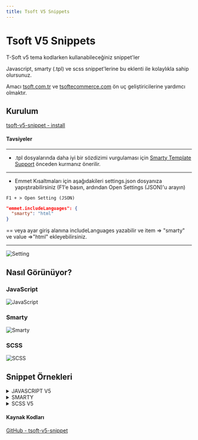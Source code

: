 ```yaml
---
title: Tsoft V5 Snippets
---
```


# Tsoft V5 Snippets
T-Soft v5 tema kodlarken kullanabileceğiniz snippet'ler

Javascript, smarty (.tpl) ve scss snippet'lerine 
bu eklenti ile kolaylıkla sahip olursunuz. 

Amacı [tsoft.com.tr](https://tsoft.com.tr)
 ve [tsoftecommerce.com](https://tsoftecommerce.com)
ön uç geliştiricilerine yardımcı olmaktır.

## Kurulum
[tsoft-v5-snippet - install](https://marketplace.visualstudio.com/items?itemName=tsoft-v5-snippet.tsoftv5snippets)

#### Tavsiyeler
---
- .tpl dosyalarında daha iyi bir sözdizimi vurgulaması için 
[Smarty Template Support](https://marketplace.visualstudio.com/items?itemName=aswinkumar863.smarty-template-support)
önceden kurmanız önerilir.
---
- Emmet Kısaltmaları için aşağıdakileri settings.json 
dosyanıza yapıştırabilirsiniz (F1'e basın, 
ardından Open Settings (JSON)'u arayın)

<code>F1 + > Open Setting (JSON)</code>

```json
"emmet.includeLanguages": {
  "smarty": "html"
}
```

== veya ayar giriş alanına includeLanguages 
yazabilir ve item => "smarty" ve value =>"html" ekleyebilirsiniz.

---
![Setting](https://github.com/gitorhub/tsoft-v5-snippet/raw/HEAD/images/setting.png)

## Nasıl Görünüyor?

### JavaScript
![JavaScript](https://github.com/gitorhub/tsoft-v5-snippet/raw/HEAD/images/js.gif)

### Smarty
![Smarty](https://github.com/gitorhub/tsoft-v5-snippet/raw/HEAD/images/smarty.gif)

### SCSS
![SCSS](https://github.com/gitorhub/tsoft-v5-snippet/raw/HEAD/images/scss.gif)

## Snippet Örnekleri

<details id="JAVASCRIP">
  <summary class="h2 text-primary cursor-pointer">JAVASCRIPT V5</summary>
  T-Soft V5 için Javascript kod parçacıkları.

  ### JavaScript Snippets

  #### `cl ⇥`  
```javascript
console.log();
```
  #### `cv ⇥`  
```javascript
console.log('variable',variable);
```
  #### `ael ⇥`  
```javascript
selector.addEventListener("click",e=>{
    console.log(e)
});
```
  #### `docready ⇥`  
```javascript
document.addEventListener("DOMContentLoaded",e=>{
    console.log(e)
});
```
  #### `vuecreateapp ⇥`  
```javascript
Vue.createApp(appName).mount('#appSelector');
```
  #### `vuescript ⇥`  
```javascript
window['appName'] = {
    data() {
        return {
            P:``,
        }
    },
}
Vue.creatApp(appName).mount(`#app-selector`);
```
  #### `tsubmitform ⇥`  
```javascript
T(`#selector`).on('submit', e => {
    e.stopPropagation();
    e.preventDefault();
    const formEl = e.target;
    if(!T.checkValidity(formEl))
        return;
    var data = new FormData(formEl);
    axios.post('/srv/service/servicepath', data).then(response => {
        const result = response.data;
        console.log('result:', result);
        formEl.reset();
        T.notify({
            text:"element",
            className: 'success',
            duration: 3200
        });
    });
});
```
  #### `newswiper ⇥`  
```javascript
new Swiper(selector, {
    slidesPerView: 2,
    spaceBetween: T.isMobile() ? 8 : 15,
    navigation: {
        nextEl: `#swiper-next-${BLOCK.ID}`,
        prevEl:`#swiper-prev-${BLOCK.ID}`,
    },
    pagination: {
        el: '.swiper-pagination',
        clickable: true
    },
    breakpoints: {
        576: {
            slidesPerView: 3
        },
        768: {
            slidesPerView: 4
        }
    }
});
```
  #### `axiosget ⇥`  
```javascript
axios.get("url").then((res)=> {
    console.log(res.data);
})
.catch((error)=> {
    console.log(error);
})
```
  #### `axiospost ⇥`  
```javascript
axios.post("url", formData).then((res)=> {
    console.log(res.data);
})
.catch((error)=> {
    console.log(error);
})
```
  #### `fetchget ⇥`  
```javascript
fetch("users.json").then(res=> res.json())
.then(data=> {
        data.forEach(el => {
        console.log(el);
    });
})
.catch(err => console.log(err))
```

  
  #### `tcartcallback ⇥`  
```javascript
Cart.callback.add.push((res)=>{
        console.log(res) 
})
```
  #### `tready ⇥`  
```javascript
T.ready(function(){
    
})
```
  #### `tisEmptyObject ⇥`  
```javascript
T.isEmptyObject(obj)
```

  
  #### `teach ⇥`  
```javascript
T.each(T(`div`),(i, el)=>{
    console.log(i, el);
});
```
  #### `tsetCookie ⇥`  
```javascript
T.setCookie(cookieName, cookieValue, exdays) 
```
  #### `tgetCookie ⇥`  
```javascript
T.getCookie(cookieName) 
```
  #### `tblock ⇥` BLOCK
```javascript
BLOCK.
```
  #### `tsetting ⇥` SETTING
```javascript
SETTING.
```
  #### `timage ⇥` IMAGE
```javascript
IMAGE.
```
  #### `tgetlink ⇥` 
```javascript
T.getLink(`param`,'value','link');
```
  #### `tpopshow ⇥` 
```javascript
popoverAlert.show(
    T(`selector`)[0], msg, false, `btn btn-danger text-left`, true, `inline`
);
```
  #### `tpophide ⇥` 
```javascript
popoverAlert.hide(item, [`btn`, `btn-outline-danger`, `text-left`]);
```
#### `tpophideall ⇥` 
```javascript
popoverAlert.hideAll();
```
#### `tloadSubFolder ⇥` 
```javascript
loadSubFolder({
    pageId: 1,
    blockParentId: 1000,
    subFolder: 'subfoldername',
    params: { oneparam: oneparam, twoparam: twoparam },
    success:  function(loadRes){
        T.modal({ html: loadRes, width:'480px' });
        evalScripts(loadRes)
    }
});
```
#### `tisMobile ⇥` 
```javascript
T.isMobile()
```
#### `tgetUrlParam ⇥` 
```javascript
getUrlParam('param')
```
#### `tscrollToElm ⇥` 
```javascript
scrollToElm(`[href='#id']`);
```
#### `tlocalApi ⇥` 
```javascript
LocalApi.get(`key`);
```
#### `tevalScripts ⇥` 
```javascript
evalScripts(content);
```
#### `ts ⇥` tselector
```javascript
T(`selector`);
```
#### `twrap ⇥` 
```javascript
T.wrap(T(`toWrapSelector`)[0],'','classname');
```
#### `taddclass ⇥` 
```javascript
T(`selector`).addClass('active');
```

#### `tremoveclass ⇥` 
```javascript
T(`selector`).removeClass('active');
```
#### `ttoggleclass ⇥` 
```javascript
T(`selector`).toggleClass('active');
```
#### `thasclass ⇥` 
```javascript
T(`selector`).hasClass('active');
```
#### `tindex ⇥` 
```javascript
T(`selector`).index();
```
#### `tclick ⇥` 
```javascript
T(`#selector`).on(`click`, e => {
    e.stopPropagation();
    e.preventDefault();
    const el = e.target;
    
});
```
#### `toffclick ⇥` 
```javascript
T(`#selector`).off(`click`, e => {
    e.stopPropagation();
    e.preventDefault();
    const el = e.target;
    
});
```
#### `toneclick ⇥` 
```javascript
T(`#selector`).one(`click`, e => {
    e.stopPropagation();
    e.preventDefault();
    const el = e.target;
    
});
```
#### `ttrigger ⇥` 
```javascript
T(`selector`).trigger('click');
```

#### `thtml ⇥` 
```javascript
T(`selector`).html('element');
```
#### `ttext ⇥` 
```javascript
T(`selector`).text('text');
```
#### `theightset ⇥` 
```javascript
T(`selector`).height(400);
```
#### `theightget ⇥` 
```javascript
T(`selector`).height();
```
#### `tshow ⇥` 
```javascript
T(`selector`).show(`flex`);
```
#### `thide ⇥` 
```javascript
T(`selector`).hide();
```
#### `tnotify ⇥` 
```javascript
T.notify({
    text:`messageandtext`,
    className: `success`,
    duration: 3200,
    stopOnFocus: true,
    close: true,
    gravity:`top`,
    position: `left`,
    iconClass: `ti-thumbs-up`,
});
```
#### `tmodal ⇥` 
```javascript
T.modal({
    id: 'new-modal',
    class: `classname`,
    width: `480px`,
    title: `ModalTitle`,
    html: result.statusText,
    close: true,
    openCallback: () => {
    },
    closeCallback: () => {
    }
});
```
#### `tpublishingPopupCallback ⇥` 
```javascript
window.publishingPopupCallback=function(){
    
}
```
#### `ttooltip ⇥` 
```javascript
T.tooltip(T(`selector`)[0], {
    placement:`top`
});
```
#### `tcheckvalidity ⇥` 
```javascript
if(!T.checkValidity(e.target)) return;
```
#### `tvat ⇥` 
```javascript
T.vat(price, vat);
```

#### `tformat ⇥` 
```javascript
T.format(number);
```
#### `ttimeconverter ⇥` 
```javascript
T.timeConverter(1652702396000, `d.m.y`);
```

#### `tbuttonlock ⇥` 
```javascript
const button = T(`#form_submit_button`)[0];
T.buttonLock.dom = button;
T.buttonLock.tmp = button.innerHTML;
T.buttonLock.lock();
```
#### `tbuttonunlock ⇥` 
```javascript
T.buttonLock.unlock();
```

### Tsoft most used servives

#### `sretrunnotes ⇥` 
```javascript
`/srv/service/order-v4/order-return/${product_id}`
```
#### `svideo ⇥` 
```javascript
`/srv/service/gallery/video-detail/${product_id}`
```
#### `sfastlook ⇥` 
```javascript
`/srv/service/product-detail/view/606`
```
#### `sfolders ⇥` 
```javascript
`/srv/service/content/get/${BLOCK.ID}/folder_name`
```
#### `slanguage ⇥` 
```javascript
`/srv/service/language/change/${tr}`
```
#### `scurrency ⇥` 
```javascript
`/srv/shopping/shopping/set-currency/${tl}`
```

#### `scountry ⇥` 
```javascript
`/srv/shopping/shopping/set-country/${TR}`
```
#### `sproductlist ⇥` 
```javascript
`/srv/service/content/get-block/1003/category/${catID}`
```
#### `scatservice ⇥` 
```javascript
`/srv/service/category/get/${catID}`
```
#### `scatproduct ⇥` 
```javascript
`/srv/service/product/filter/category/${catID}?pg=1`
```
#### `sgettree ⇥` 
```javascript
`/srv/service/category/getTree/${catID}`
```
#### `sgetblock ⇥` 
```javascript
`/srv/service/content/get-block/1018/content/${içerik_id}`
```
#### `sinstallment ⇥` 
```javascript
`/srv/service/product-detail/credit-card-installment-list/${product_id}/${sub_product_id}`
```
#### `spaymentoptions ⇥` 
```javascript
`/srv/service/product-detail/payment-options/${product_id}/${sub_product_id}`
```
#### `scampaignproduct ⇥` 
```javascript
`/srv/campaign-v2/campaign/get-list-by-type/product/${product_id}`
```

#### `scampaigncart ⇥` 
```javascript
`/srv/campaign-v2/campaign/get-list-by-type/cart`
```
#### `scampaigncat ⇥` 
```javascript
`/srv/campaign-v2/campaign/get-list-by-type/category/${id}`
```

#### `scart ⇥` 
```javascript
`/srv/service/cart/load?link=sepet`
```
#### `scomment ⇥` 
```javascript
`/srv/service/product-detail/comments/${product_id}`
```
#### `scommentpoint ⇥` 
```javascript
`/srv/service/product-detail/comment-average/${product_id}`
```

#### `sbrand ⇥` 
```javascript
`/srv/service/filter/get/brands`

```
#### `srelatedblock ⇥` 
```javascript
`/srv/service/content/getBlock/1070/product/${product_id}`
```
#### `srelated ⇥` 
```javascript
`/srv/service/product/get-related-products/${product_id}/1`

```
#### `ssubstitution ⇥` 
```javascript
`/srv/service/product/get-related-products/${product_id}/2`
```

#### `saccessory ⇥` 
```javascript
`/srv/service/product/get-related-products/${product_id}/3`
```
#### `scomplement ⇥` 
```javascript
`/srv/service/product/get-related-products/${product_id}/4`
```
</details>

<details id="SMARTY">
<summary class="h2 text-primary cursor-pointer">SMARTY</summary>

T-Soft V5 için Smarty kod parçacıkları.

### Smarty Snippets

#### `border- ⇥` 
```html
border-options
```
#### `fw- ⇥` 
```html
fw-options
```
 
#### `text- ⇥` 
```html
text-options
```
#### `btn- ⇥` 
```html
btn-options
```
#### `btn-outline- ⇥` 
```html
btn-outline-options
```
#### `bg- ⇥` 
```html
btn-outline-options
```
#### `pos-rd ⇥` 
```html
position-desktop-relative
```
#### `pos-sd ⇥` 
```html
position-desktop-sticky
```
#### `pos-ad ⇥` 
```html
position-desktop-absolute
```
#### `pos-fd ⇥` 
```html
position-desktop-fixed
```
#### `pos-r ⇥` 
```html
position-relative
```
#### `pos-s ⇥` 
```html
position-sticky
```
#### `pos-a ⇥` 
```html
position-absolute
```
#### `pos-f ⇥` 
```html
position-fixed
```
#### `column ⇥` 
```html
flex-direction-column
```
#### `row-f ⇥` 
```html
flex-direction-row
```
#### `row-r ⇥` 
```html
flex-direction-row-reverse
```
#### `wrap ⇥` 
```html
flex-wrap
```
#### `wrap-r ⇥` 
```html
flex-wrap-reverse
```
#### `shrink ⇥` 
```html
flex-shrink-options
```
#### `a-center ⇥` 
```html
align-items-center
```
#### `a-end ⇥` 
```html
align-items-flex-end
```
#### `a-start ⇥` 
```html
align-items-flex-start
```
#### `j-center ⇥` 
```html
justify-content-center
```
#### `j-between ⇥` 
```html
justify-content-between
```
#### `j-between ⇥` 
```html
justify-content-between
```
#### `j-around ⇥` 
```html
justify-content-around
```
#### `j-evenly ⇥` 
```html
justify-content-evenly
```
#### `j-start ⇥` 
```html
justify-content-flex-start
```
#### `j-end ⇥` 
```html
justify-content-flex-end
```
#### `container ⇥` 
```html
container-options
```
#### `extraformat ⇥` 
```html
{format price=($P.PRICE_SELL - ($P.PRICE_SELL * $P.NUMERIC1/100))}
```

  
#### `extraformat ⇥` 
```html
{format price=($P.PRICE_SELL - ($P.PRICE_SELL * $P.NUMERIC1/100))}
```

  
#### `extravat ⇥` 
```html
{vat price=($P.PRICE_SELL - ($P.PRICE_SELL * $P.NUMERIC1/100)) vat=$P.VAT}
```

  
  
#### `vuetemplate ⇥` 
```html
<div id="selector" class="row" v-cloak>
</div>

<script>
    const appName = {
        data() {
            return {
                
            }
        }
    };
    Vue.createApp(appName).mount('selector');
</script>
```
#### `IS_ADMIN_LOGGED ⇥` 
```html
IS_ADMIN_LOGGED
```
#### `IS_LAZY_LOAD_ACTIVE ⇥` 
```html
IS_LAZY_LOAD_ACTIVE
```
#### `IS_MEMBER_LOGGED_IN ⇥` 
```html
IS_MEMBER_LOGGED_IN
```
#### `IS_VENDOR ⇥` 
```html
IS_VENDOR
```
#### `LANGUAGE ⇥` 
```html
LANGUAGE
```
#### `LANGUAGE_SELECTED ⇥` 
```html
LANGUAGE_SELECTED
```
#### `LANGUAGE_LIST ⇥` 
```html
LANGUAGE_LIST
```
#### `IS_HTTPS_ACTIVE ⇥` 
```html
IS_HTTPS_ACTIVE
```
#### `FILTER_PROPERTY_LIST ⇥` 
```html
FILTER_PROPERTY_LIST
```
#### `IS_RECOMMENDATION_ACTIVE ⇥` 
```html
IS_RECOMMENDATION_ACTIVE
```
#### `SYMBOL_ ⇥` 
```html
SYMBOL_options
```
#### `LAZY_LOAD_LOADING_IMAGE ⇥` 
```html
LAZY_LOAD_LOADING_IMAGE
```
#### `DISPLAY_FAVOURITE_BUTTON ⇥` 
```html
DISPLAY_FAVOURITE_BUTTON
```
#### `DISPLAY_COMPARISON_BUTTON ⇥` 
```html
DISPLAY_COMPARISON_BUTTON
```
#### `DISPLAY_CART_BUTTON ⇥` 
```html
DISPLAY_CART_BUTTON
```
#### `DISPLAY_LANGUAGES ⇥` 
```html
DISPLAY_LANGUAGES
```
#### `CAMPAIGN_LIST ⇥` 
```html
CAMPAIGN_LIST
```
#### `CURRENCY_LIST ⇥` 
```html
CURRENCY_LIST
```
#### `data-toggle ⇥` 
```html
data-toggle="options"
```
#### `CURRENCY ⇥` 
```html
CURRENCY
```
#### `CHILDREN ⇥` 
```html
CHILDREN
```
#### `CHILDREN|@count ⇥` 
```html
CHILDREN|@count
```
#### `MEDIUM_WEBP_JPG ⇥` 
```html
MEDIUM_WEBP_JPG
```
#### `VARIANT_TYPE_ID ⇥` 
```html
VARIANT_TYPE_ID
```
#### `VARIANT_IDS ⇥` 
```html
VARIANT_IDS
```
#### `TITLE ⇥` 
```html
TITLE
```
#### `SMALL ⇥` 
```html
SMALL
```
#### `MEDIUM ⇥` 
```html
MEDIUM
```
#### `BIG ⇥` 
```html
BIG
```
#### `P ⇥` 
```html
P.options
```
#### `SUB ⇥` 
```html
SUB.options
```
#### `VARIANT_FEATURE1_LIST ⇥` 
```html
VARIANT_FEATURE1_LIST
```
#### `tsubfolder ⇥` 
```html
/srv/service/content-v5/sub-folder/{$PAGE_ID/{$BLOCK.PARENT_ID}/subfoldername/?product={$P.ID}&variant={$P.VARIANT_ID}
```
#### `tfor ⇥` 
```html
{for $i=1 to $P.STOCK}
$i
{/for}
```
#### `tvat ⇥` 
```html
{vat price=$P.PRICE_SELL vat=$P.VAT}
```
#### `tformat ⇥` 
```html
{format price=$P.PRICE_SELL}
```
#### `|string_format ⇥` 
```html
|string_format:'%.1f'
```
#### `|date_format ⇥` 
```html
|date_format:'Y,m,d,H,i,s'
```
#### `|strip_tags|escape ⇥` 
```html
|strip_tags|escape:'html'
```
#### `|strpos ⇥` 
```html
|strpos:''
```
#### `|default ⇥` 
```html
|default:''
```
#### `|replace ⇥` 
```html
|replace:'':''
```
#### `|count ⇥` 
```html
|@count
```
#### `| ⇥` 
```html
|options
```
#### `texchange ⇥` 
```html
{exchange price=$P.PRICE_SELL from=$P.TARGET_CURRENCY to='USD'}
```

#### `THEME_FOLDER ⇥` 
```html
THEME_FOLDER
```
#### `ASSETS ⇥` 
```html
ASSETS
```
#### `TABS ⇥` 
```html
TABS
```
#### `MENU ⇥` 
```html
MENUoptions
```
#### `titeration ⇥` 
```html
$smarty.foreach.name.iteration
```
#### `RELATED_PRODUCTS ⇥` 
```html
RELATED_PRODUCTS_IDS1_options
```
#### `SYMBOL_ ⇥` 
```html
SYMBOL_options
```
#### `ADDITIONAL_FIELD ⇥` 
```html
ADDITIONAL_FIELD_options
```
#### `NUMERIC1 ⇥` 
```html
NUMERIC1
```
#### `COUNTER ⇥` 
```html
COUNTER
```
#### `debugserver ⇥` 
```html
<pre>{$smarty.server|@debug_print_var}</pre>
```
#### `explode ⇥` 
```html
{assign var="CATARRAY" value=","|explode:$P.CATEGORY_IDS}
```
#### `inarray ⇥` 
```html
{in_array('20', array('10','20','30'))}
```
#### `mathsmarty ⇥` 
```html
{math assign="SEPETTUTARI" equation="x*((100+v)/100)*((100-y)/100)" x=$P.PRICE_SELL y=$P.ADDITIONAL_FIELD_1 v=$P.VAT}
```
#### `wame ⇥` 
```html
https://api.whatsapp.com/send?phone=9{$WHATSAPP_NO}&text=
```
#### `jsondecode ⇥` 
```html
json_decode($P.VARIANT_DATA, true)
```

#### `pid ⇥` 
```html
{$P.ID}
```
#### `bid ⇥` 
```html
BLOCK.ID
```
#### `jsvoid ⇥` 
```html
javascript:void(0)
```
#### `|substr ⇥` 
```html
|substr:0:5
```
#### `urlpage ⇥` 
```html
{url type='page' id='68'}
```
#### `predebug ⇥` 
```html
<pre>{arr|@debug_print_var}</pre>
```
#### `var_dump ⇥` 
```html
<pre>{$arr|@var_dump}</pre>
```
#### `editorfiles ⇥` 
```html
/Data/EditorFiles/v5images/
```
#### `debug ⇥` 
```html
{debug}
```
#### `/literal ⇥` 
```html
{debug}
```
#### `BLOCK ⇥` 
```html
BLOCK.options
```
#### `SETTING ⇥` 
```html
SETTING.options
```
#### `IMAGE ⇥` 
```html
IMAGE.options
```

### Services

#### `sretrunnotes ⇥` 
```html
/srv/service/order-v4/order-return/${$P.ID}
```
#### `ssearch ⇥` 
```html
/srv/service/order-v4/order-return/${$P.ID}
```
#### `svideo ⇥` 
```html
/srv/service/gallery/video-detail/${$P.ID}
```
#### `sfastlook ⇥` 
```html
/srv/service/product-detail/view/606
```
#### `sfolders ⇥` 
```html
/srv/service/content/get/block_id/folder_name
```
#### `slanguage ⇥` 
```html
/srv/service/language/change/tr
```
#### `scurrency ⇥` 
```html
/srv/shopping/shopping/set-currency/tl
```
#### `scountry ⇥` 
```html
/srv/shopping/shopping/set-country/TR
```
#### `sproductlist ⇥` 
```html
/srv/service/content/get-block/1003/category/catID
```
#### `scatservice ⇥` 
```html
/srv/service/category/get/catID
```
#### `scatproduct ⇥` 
```html
/srv/service/product/filter/category/catID?pg=1
```

#### `sgettree ⇥` 
```html
/srv/service/category/getTree/catID
```
#### `sgetblock ⇥` 
```html
/srv/service/content/get-block/1018/content/içerik_id
```
#### `sinstallment ⇥` 
```html
/srv/service/product-detail/credit-card-installment-list/${$P.ID}/${$P.VARIANT_ID}
```
#### `spaymentoptions ⇥` 
```html
/srv/service/product-detail/payment-options/${$P.ID}/${$P.VARIANT_ID}
```
#### `scampaignproduct ⇥` 
```html
/srv/campaign-v2/campaign/get-list-by-type/product/${$P.ID}
```
#### `scampaigncart ⇥` 
```html
/srv/campaign-v2/campaign/get-list-by-type/cart
```
#### `scampaigncat ⇥` 
```html
/srv/campaign-v2/campaign/get-list-by-type/category/id
```
#### `scart ⇥` 
```html
/srv/service/cart/load?link=sepet
```
#### `scomment ⇥` 
```html
/srv/service/product-detail/comments/${$P.ID}
```
#### `scommentpoint ⇥` 
```html
/srv/service/product-detail/comment-average/${$P.ID}
```
#### `sbrand ⇥` 
```html
/srv/service/filter/get/brands
```
#### `srelatedblock ⇥` 
```html
/srv/service/content/getBlock/1070/product/${$P.ID}
```
#### `srelated ⇥` 
```html
/srv/service/product/get-related-products/${$P.ID}/1
```
#### `ssubstitution ⇥` 
```html
/srv/service/product/get-related-products/${$P.ID}/2
```
#### `saccessory ⇥` 
```html
/srv/service/product/get-related-products/${$P.ID}/3
```

#### `scomplement ⇥` 
```html
/srv/service/product/get-related-products/${$P.ID}/4
```
</details>

<details id="SCSS">
  <summary class="h2 text-primary cursor-pointer">SCSS V5</summary>
T-Soft V5 için SCSS kod parçacıkları.
Örnek kullanım.

### SCSS Snippets

#### `transparentize ⇥`  
```scss
transparentize($bgPrimary, 0.5);
```
#### `darken ⇥`  
```scss
darken($bgPrimary, 10%)
```
#### `lighten ⇥`  
```scss
lighten($bgPrimary, 10%)
```
#### `$gridColumns ⇥`  
```scss
$gridColumns
```
#### `$gridPadding ⇥`  
```scss
$gridPadding
```
#### `$mobileGridPadding ⇥`  
```scss
$mobileGridPadding
```
#### `$xxlScreen ⇥`  
```scss
$xxlScreen
```
#### `$xlScreen ⇥`  
```scss
$xlScreen
```
#### `$lgScreen ⇥`  
```scss
$lgScreen
```
#### `$mdScreen ⇥`  
```scss
$mdScreen
```
#### `$smScreen ⇥`  
```scss
$smScreen
```


#### `$bg ⇥`  
```scss
$bgoptions
$bgBody
$bgPrimary
$bgSecondary
$bgWhite
$bgBlack
$bgGray
$bgLight
$bgDarkGray
$bgSuccess
$bgInfo
$bgWarning
$bgDanger
```
#### `$border ⇥`  
```scss
$borderoptions
$borderBody
$borderPrimary
$borderSecondary
$borderWhite
$borderBlack
$borderGray
$borderLight
$borderDarkGray
$borderSuccess
$borderInfo
$borderWarning
$borderDanger
$borderRadius

```
#### `$button ⇥`  
```scss
$buttonoptions
$buttonPrimary
$buttonSecondary
$buttonWhite
$buttonBlack
$buttonGray
$buttonLight
$buttonDarkGray
$buttonSuccess
$buttonInfo
$buttonWarning
$buttonDanger

```
#### `$text ⇥`  
```scss
$textoptions
$textPrimary
$textSecondary
$textWhite
$textBlack
$textGray
$textLight
$textDarkGray
$textSuccess
$textInfo
$textWarning
$textDanger
$textColor

```
#### `$headingColor ⇥`  
```scss
$headingColor

```
#### `$font ⇥`  
```scss
$fontoptions
$fontH1
$fontH2
$fontH3
$fontText
$fontMaster


```
#### `clamp ⇥`  
```scss
clamp(13px,1vw,20px)

```
#### `importsetting ⇥`  
```scss
@import "setting.scss";
@import "mixin.scss";

```
#### `i-scrollbar ⇥`  
```scss
 @include scrollbar(5, 5, $bgPrimary);

```
#### `i-lineclamp ⇥`  
```scss
 @include line-clamp(2);

```
#### `i-j-evenly ⇥`  
```scss
  @include justify-content-evenly;

```
#### `i-j-center ⇥`  
```scss
  @include justify-content-center;

```
#### `i-j-start ⇥`  
```scss
 @include justify-content-flex-start;

```
#### `i-j-end ⇥`  
```scss
  @include justify-content-flex-end;

```
#### `i-j-between ⇥`  
```scss
  @include justify-content-between;

```
#### `i-j-around ⇥`  
```scss
   @include justify-content-around;

```
#### `i-a-end ⇥`  
```scss
  @include align-items-flex-end;

```
#### `i-a-start ⇥`  
```scss
  @include align-items-flex-start;

```
#### `i-row ⇥`  
```scss
   @include flex-direction-row;

```
#### `i-column ⇥`  
```scss
   @include flex-direction-column;

```
#### `i-wrap ⇥`  
```scss
   @include flex-wrap;

```
#### `i-flex ⇥`  
```scss
 @include d-flex;

```
#### `i-inlineflex ⇥`  
```scss
 @include d-inline-flex;

```
#### `i-allcenter ⇥`  
```scss
  @include d-flex;
  @include align-items-center;
  @include justify-content-center;

```
#### `i-block ⇥`  
```scss
  @include BLOCK {
  
  }

```
#### `boxshadow ⇥`  
```scss
box-shadow: 0 0 10px 0 rgb(40 40 40 / 30%);

```
#### `textshadow ⇥`  
```scss
text-shadow: 1px 1px 2px $bgBlack, 0 0 1em $bgBlack, 0 0 0.2em $bgBlack;

```
#### `lineclamp ⇥`  
```scss
display: -webkit-box !important;
-webkit-line-clamp: 2;
-webkit-box-orient: vertical;
overflow: hidden;

```
#### `mediamin ⇥`  
```scss
@media (min-width: $mdScreen){

}

```
#### `mediamax ⇥`  
```scss
@media (max-width: $mdScreen - 1){

}

```
#### `keyframes ⇥`  
```scss
@keyframes mymove {
    from {top: 0px;}
    to {top: 200px;}
}

```
</details>

#### Kaynak Kodları
[GitHub - tsoft-v5-snippet](https://github.com/gitorhub/tsoft-v5-snippet/blob/main/README.md)
